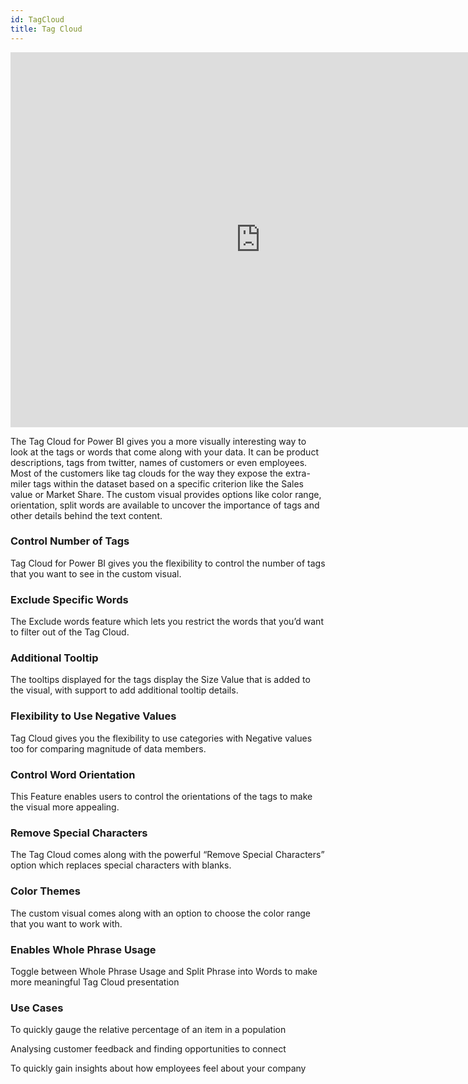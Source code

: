 ```yaml
---
id: TagCloud
title: Tag Cloud
---
```


<iframe id="tag-cloud-iframe" src="https://app.powerbi.com/view?r=eyJrIjoiMWNlZTM2NjctMmM4Mi00N2E1LWE1MmMtZTJhODhkNzIwMDYxIiwidCI6ImJjZGYyMGNhLWRkZWMtNGY0OC1hN2Y0LWRjYzExMGY3NTdmNSIsImMiOjN9" 
allowfullscreen="allowfullscreen"  width="800px" height="600px" frameborder="0"></iframe>

The Tag Cloud for Power BI gives you a more visually interesting way to look at the tags or words that come along with your data. 
It can be product descriptions, tags from twitter, names of customers or even employees. 
Most of the customers like tag clouds for the way they expose the extra-miler tags within the dataset based on a specific criterion like the Sales value or Market Share. 
The custom visual provides options like color range, orientation, split words are available to uncover the importance of tags and other details behind the text content.

### Control Number of Tags
Tag Cloud for Power BI gives you the flexibility to control the number of tags that you want to see in the custom visual.

### Exclude Specific Words
The Exclude words feature which lets you restrict the words that you’d want to filter out of the Tag Cloud.

### Additional Tooltip
The tooltips displayed for the tags display the Size Value that is added to the visual, with support to add additional tooltip details.

### Flexibility to Use Negative Values
Tag Cloud gives you the flexibility to use categories with Negative values too for comparing magnitude of data members.

### Control Word Orientation
This Feature enables users to control the orientations of the tags to make the visual more appealing.

### Remove Special Characters
The Tag Cloud comes along with the powerful “Remove Special Characters” option which replaces special characters with blanks.

### Color Themes
The custom visual comes along with an option to choose the color range that you want to work with.

### Enables Whole Phrase Usage
Toggle between Whole Phrase Usage and Split Phrase into Words to make more meaningful Tag Cloud presentation

### Use Cases
To quickly gauge the relative percentage of an item in a population

Analysing customer feedback and finding opportunities to connect

To quickly gain insights about how employees feel about your company